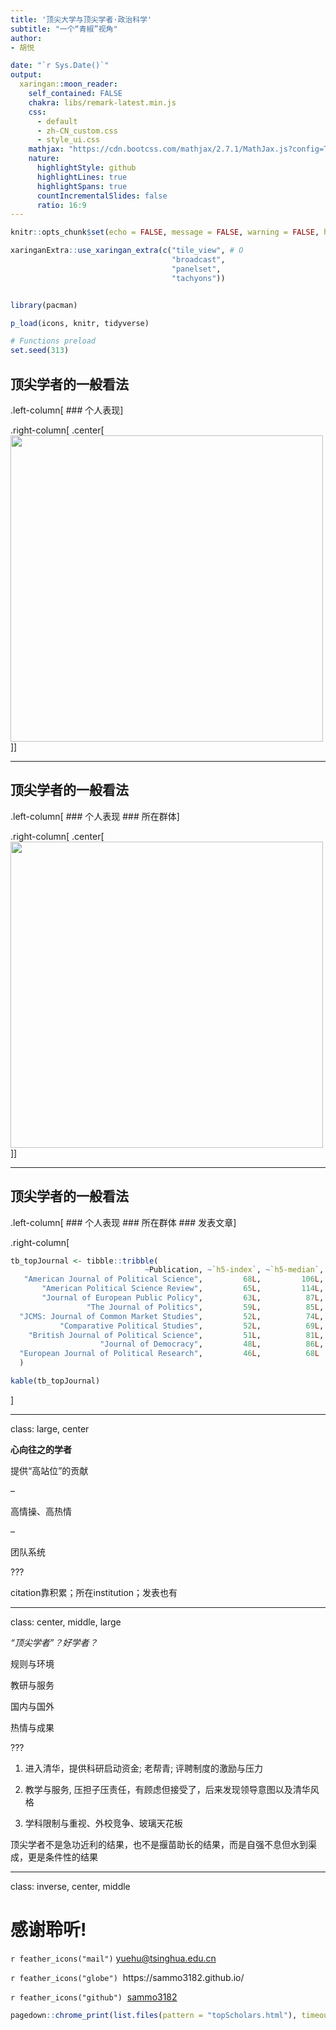 ```yaml
---
title: '顶尖大学与顶尖学者·政治科学'
subtitle: "一个“青椒”视角"
author: 
- 胡悦

date: "`r Sys.Date()`"
output:
  xaringan::moon_reader:
    self_contained: FALSE
    chakra: libs/remark-latest.min.js
    css: 
      - default
      - zh-CN_custom.css
      - style_ui.css
    mathjax: "https://cdn.bootcss.com/mathjax/2.7.1/MathJax.js?config=TeX-MML-AM_HTMLorMML"
    nature:
      highlightStyle: github
      highlightLines: true
      highlightSpans: true
      countIncrementalSlides: false
      ratio: 16:9
---
```


```r
knitr::opts_chunk$set(echo = FALSE, message = FALSE, warning = FALSE, htmltools.dir.version = FALSE)

xaringanExtra::use_xaringan_extra(c("tile_view", # O
                                    "broadcast", 
                                    "panelset",
                                    "tachyons"))


library(pacman)

p_load(icons, knitr, tidyverse)

# Functions preload
set.seed(313)

```

## 顶尖学者的一般看法

.left-column[
### 个人表现
]

.right-column[
.center[<img src="images/topScholars.png" height = 490, width = 500/>]
]

---

## 顶尖学者的一般看法

.left-column[
### 个人表现
### 所在群体
]

.right-column[
.center[<img src="images/topUniversities.png" height = 490, width = 500/>]
]

---

## 顶尖学者的一般看法

.left-column[
### 个人表现
### 所在群体
### 发表文章
]

.right-column[
```r
tb_topJournal <- tibble::tribble(
                              ~Publication, ~`h5-index`, ~`h5-median`,
   "American Journal of Political Science",         68L,         106L,
       "American Political Science Review",         65L,         114L,
       "Journal of European Public Policy",         63L,          87L,
                 "The Journal of Politics",         59L,          85L,
  "JCMS: Journal of Common Market Studies",         52L,          74L,
           "Comparative Political Studies",         52L,          69L,
    "British Journal of Political Science",         51L,          81L,
                    "Journal of Democracy",         48L,          86L,
  "European Journal of Political Research",         46L,          68L
  )

kable(tb_topJournal)
```
]

---

class: large, center

**心向往之的学者**

提供“高站位”的贡献

--
    
高情操、高热情

--

团队系统

???

citation靠积累；所在institution；发表也有


---

class: center, middle, large

*“顶尖学者”？好学者？*

规则与环境

教研与服务

国内与国外

热情与成果

???

1. 进入清华，提供科研启动资金; 老帮青; 评聘制度的激励与压力

1. 教学与服务, 压担子压责任，有顾虑但接受了，后来发现领导意图以及清华风格

1. 学科限制与重视、外校竞争、玻璃天花板

顶尖学者不是急功近利的结果，也不是揠苗助长的结果，而是自强不息但水到渠成，更是条件性的结果

---

class: inverse, center, middle

# 感谢聆听!

`r feather_icons("mail")`&nbsp;[yuehu@tsinghua.edu.cn](mailto:yuehu@tsinghua.edu.cn) 

`r feather_icons("globe")`&nbsp; https://sammo3182.github.io/

`r feather_icons("github")`&nbsp; [sammo3182](https://github.com/sammo3182)

```r
pagedown::chrome_print(list.files(pattern = "topScholars.html"), timeout = 300)
```